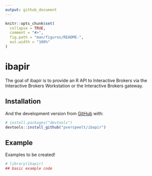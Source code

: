 ```yaml
---
output: github_document
---
```


<!-- README.md is generated from README.Rmd. Please edit that file -->

```r
knitr::opts_chunk$set(
  collapse = TRUE,
  comment = "#>",
  fig.path = "man/figures/README-",
  out.width = "100%"
)
```
# ibapir

<!-- badges: start -->
<!-- badges: end -->

The goal of ibapir is to provide an R API to Interactive Brokers via the Interactive Brokers Workstation or the Interactive Brokers gateway.

## Installation

<!-- You can install the released version of ibapir from [CRAN](https://CRAN.R-project.org) with: -->

<!-- ``` r -->
<!-- install.packages("ibapir") -->
<!-- ``` -->

And the development version from [GitHub](https://github.com/) with:

``` r
# install.packages("devtools")
devtools::install_github("pverspeelt/ibapir")
```
## Example

Examples to be created!

```r
# library(ibapir)
## basic example code
```

